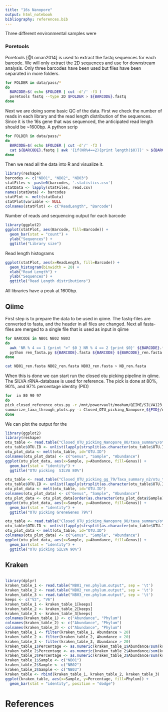 ```yaml
---
title: "16s Nanopore"
output: html_notebook
bibliography: references.bib
---
```

Three different environmental samples were 

### Poretools
Poretools [@Loman2014] is used to extract the fastq sequences for each barcode. We will only extract the 2D sequences and use for downstream analysis. Only three barcodes have been used but files have been separated in more folders.
```bash
for FOLDER in data/pass/*
do
  BARCODE=$( echo $FOLDER | cut -d'/' -f3 )
  poretools fastq --type 2D $FOLDER > ${BARCODE}.fastq
done
```

Next we are doing some basic QC of the data. First we check the number of reads in each library and the read length distribution of the sequences. Since it is the 16s gene that was sequenced, the anticipated read length should be ~1600bp. A python scrip
```bash
for FOLDER in data/pass/*
do
  BARCODE=$( echo $FOLDER | cut -d'/' -f3 )
  cat ${BARCODE}.fastq | awk '{if(NR%4==2){print length($0)}}' > ${BARCODE}.statistics.csv
done
```
Then we read all the data  into R and visualize it.
```r
library(reshape)
barcodes <- c("NB01", "NB02", "NB03")
statFiles <- paste0(barcodes, '.statistics.csv')
statData <- lapply(statFiles, read.csv)
names(statData) <- barcodes
statPlot <- melt(statData)
statPlot$variable <- NULL
colnames(statPlot) <- c("ReadLength", "Barcode")
```
Number of reads and sequencing output for each barcode
```r
library(ggplot2)
ggplot(statPlot, aes(Barcode, fill=Barcode)) + 
  geom_bar(stat = "count") +
  ylab("Sequences") +
  ggtitle("Library size")
```
Read length histograms
```r
ggplot(statPlot, aes(x=ReadLength, fill=Barcode)) +
  geom_histogram(binwidth = 20) +
  xlab("Read Length") +
  ylab("Sequences") +
  ggtitle("Read Length distributions")
```
All libraries have a peak at 1600bp.

## Qiime
First step is to prepare the data to be used in qiime. The fastq-files are converted to fasta, and the header in all files are changed. Next all fasta-files are merged to a single file that is used as input in qiime
```bash
for BARCODE in NB01 NB02 NB03
do
  awk 'NR % 4 == 1 {print ">" $0 } NR % 4 == 2 {print $0}' ${BARCODE}.fastq > ${BARCODE}.fasta
  python ren_fasta.py ${BARCODE}.fasta ${BARCODE} ${BARCODE}_ren.fasta
done

cat NB01_ren.fasta NB02_ren.fasta NB03_ren.fasta > NB_ren.fasta
```
When this is done we can start run the closed otu picking pipeline in qiime. The SILVA rRNA-database is used for reference. The pick is done at 80%, 90%, and 97% percentage identity (PID)
```bash
for  in 80 90 97
do
pick_closed_reference_otus.py -r /mnt/powervault/moaham/QIIME/SILVA123_QIIME_release/rep_set/rep_set_16S_only/${PID}/${PID}_otus_16S.fasta -p parameter_file_silva_${PPID}.txt -t /mnt/powervault/moaham/QIIME/SILVA123_QIIME_release/taxonomy/16S_only/${PID}/taxonomy_all_levels.txt -aO 20 -o Closed_OTU_picking_Nanopore_${PID} -i NB_ren.fasta
summarize_taxa_through_plots.py -i Closed_OTU_picking_Nanopore_${PID}/otu_table.biom -o Closed_OTU_picking_Nanopore_${PID}/taxa_summary
done
```
We can plot the output for the 
```R
library(ggplot2)
library(reshape)
otu_table <- read.table("Closed_OTU_picking_Nanopore_80/taxa_summary/otu_table_L2.txt", header=TRUE, sep="\t")
otu_table$OTU.ID <- unlist(lapply(strsplit(as.character(otu_table$OTU.ID), split = "__"), "[", 3))
otu_plot_data <- melt(otu_table, id="OTU.ID")
colnames(otu_plot_data) <- c("Genus", "Sample", "Abundance")
ggplot(otu_plot_data, aes(x=Sample, y=Abundance, fill=Genus)) +
  geom_bar(stat = "identity") +
  ggtitle("OTU picking  SILVA 80%")
```
```R
otu_table <- read.table("Closed_OTU_picking_gg_79/Taxa_summary_n2/otu_table_n2_L2.txt", header=TRUE, sep="\t")
otu_table$OTU.ID <- unlist(lapply(strsplit(as.character(otu_table$OTU.ID), split = "__"), "[", 3))
otu_plot_data <- melt(otu_table, id="OTU.ID")
colnames(otu_plot_data) <- c("Genus", "Sample", "Abundance")
otu_plot_data <- otu_plot_data[order(as.character(otu_plot_data$Sample)),]
ggplot(otu_plot_data, aes(x=Sample, y=Abundance, fill=Genus)) +
  geom_bar(stat = "identity") +
  ggtitle("OTU picking GreneGenes 79%")
```
```R
otu_table <- read.table("Closed_OTU_picking_Nanopore_90/taxa_summary/otu_table_L2.txt", header=TRUE, sep="\t")
otu_table$OTU.ID <- unlist(lapply(strsplit(as.character(otu_table$OTU.ID), split = "__"), "[", 3))
otu_plot_data <- melt(otu_table, id="OTU.ID")
colnames(otu_plot_data) <- c("Genus", "Sample", "Abundance")
ggplot(otu_plot_data, aes(x=Sample, y=Abundance, fill=Genus)) +
  geom_bar(stat = "identity") +
  ggtitle("OTU picking SILVA 90%")
```
## Kraken
```bash

```

```r
library(dplyr)
kraken_table_1 <- read.table("NB01_ren.phylum.output", sep = '\t')
kraken_table_2 <- read.table("NB02_ren.phylum.output", sep = '\t')
kraken_table_3 <- read.table("NB03_ren.phylum.output", sep = '\t')
keeps <- c("V2", "V6")
kraken_table_1 <- kraken_table_1[keeps]
kraken_table_2 <- kraken_table_2[keeps]
kraken_table_3 <- kraken_table_3[keeps]
colnames(kraken_table_1) <- c("Abundance", "Phylum")
colnames(kraken_table_2) <- c("Abundance", "Phylum")
colnames(kraken_table_3) <- c("Abundance", "Phylum")
kraken_table_1 <- filter(kraken_table_1, Abundance > 20)
kraken_table_2 <- filter(kraken_table_2, Abundance > 20)
kraken_table_3 <- filter(kraken_table_3, Abundance > 20)
kraken_table_1$Percentage <- as.numeric(kraken_table_1$Abundance/sum(kraken_table_1$Abundance))
kraken_table_2$Percentage <- as.numeric(kraken_table_2$Abundance/sum(kraken_table_2$Abundance))
kraken_table_3$Percentage <- as.numeric(kraken_table_3$Abundance/sum(kraken_table_3$Abundance))
kraken_table_1$Sample <- c("NB01")
kraken_table_2$Sample <- c("NB02")
kraken_table_3$Sample <- c("NB03")
kraken_table <- rbind(kraken_table_1, kraken_table_2, kraken_table_3)
ggplot(kraken_table, aes(x=Sample, y=Percentage, fill=Phylum)) +
  geom_bar(stat = "identity", position = "dodge")
```
# References